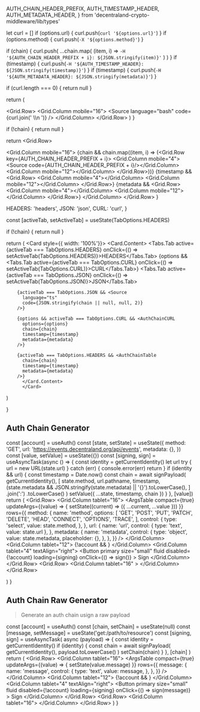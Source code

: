   AUTH_CHAIN_HEADER_PREFIX,
  AUTH_TIMESTAMP_HEADER,
  AUTH_METADATA_HEADER,
} from 'decentraland-crypto-middleware/lib/types'


<Meta title="Development/AuthChain" />

  let curl = []
  if (options.url) {
    curl.push(`curl '${options.url}'`)
  }
  if (options.method) {
    curl.push(`-X '${options.method}'`)
  }

if (chain) {
curl.push(
...chain.map(
(item, i) =>
`-H '${AUTH_CHAIN_HEADER_PREFIX + i}: ${JSON.stringify(item)}'`
)
)
}
if (timestamp) {
curl.push(`-H '${AUTH_TIMESTAMP_HEADER}: ${JSON.stringify(timestamp)}'`)
}
if (timestamp) {
curl.push(`-H '${AUTH_METADATA_HEADER}: ${JSON.stringify(metadata)}'`)
}

if (curl.length === 0) {
return null
}

return (

<Grid.Row>
  <Grid.Column mobile="16">
    <Source language="bash" code={curl.join(' \\\n ')} />
  </Grid.Column>
</Grid.Row>
) }

  if (!chain) {
    return null
  }

return <Grid.Row>

<Grid.Column mobile="16">
<Grid stackable className="AuthChainTable">
{chain &&
chain.map((item, i) => (<Grid.Row key={AUTH_CHAIN_HEADER_PREFIX + i}>
<Grid.Column mobile="4"><Source code={AUTH_CHAIN_HEADER_PREFIX + i}/></Grid.Column>
<Grid.Column mobile="12"><Source language="json" code={JSON.stringify(item)}/></Grid.Column>
</Grid.Row>))}
{timestamp && <Grid.Row>
<Grid.Column mobile="4"><Source code={AUTH_TIMESTAMP_HEADER}/></Grid.Column>
<Grid.Column mobile="12"><Source language="json" code={JSON.stringify(timestamp)}/></Grid.Column>
</Grid.Row>}
{metadata && <Grid.Row>
<Grid.Column mobile="4"><Source code={AUTH_METADATA_HEADER}/></Grid.Column>
<Grid.Column mobile="12"><Source language="json" code={JSON.stringify(metadata)}/></Grid.Column>
</Grid.Row>}
</Grid>
</Grid.Column>
</Grid.Row>
}

  HEADERS: 'headers',
  JSON: 'json',
  CURL: 'curl',
}

  const [activeTab, setActiveTab] = useState(TabOptions.HEADERS)

if (!chain) {
return null
}

return (
<Card style={{ width: '100%'}}>
<Card.Content>
<Tabs>
<Tabs.Tab active={activeTab === TabOptions.HEADERS} onClick={() => setActiveTab(TabOptions.HEADERS)}>HEADERS</Tabs.Tab>
{options && <Tabs.Tab active={activeTab === TabOptions.CURL} onClick={() => setActiveTab(TabOptions.CURL)}>CURL</Tabs.Tab>}
<Tabs.Tab active={activeTab === TabOptions.JSON} onClick={() => setActiveTab(TabOptions.JSON)}>JSON</Tabs.Tab>
</Tabs>

        {activeTab === TabOptions.JSON && <Source
          language="ts"
          code={JSON.stringify(chain || null, null, 2)}
        />}

        {options && activeTab === TabOptions.CURL && <AuthChainCURL
          options={options}
          chain={chain}
          timestamp={timestamp}
          metadata={metadata}
        />}

        {activeTab === TabOptions.HEADERS && <AuthChainTable
          chain={chain}
          timestamp={timestamp}
          metadata={metadata}
        />}
          </Card.Content>
          </Card>

)

}

## Auth Chain Generator

  const [account] = useAuth()
  const [state, setState] = useState({
    method: 'GET',
    url: 'https://events.decentraland.org/api/events',
    metadata: {},
  })
  const [value, setValue] = useState({})
  const [signing, sign] = useAsyncTask(async () => {
    const identity = getCurrentIdentity()
    let url
    try {
      url = new URL(state.url)
    } catch (err) {
      console.error(err)
      return
    }
    if (identity && url) {
      const timestamp = Date.now()
      const chain = await signPayload(
        getCurrentIdentity(),
        [
          state.method,
          url.pathname,
          timestamp,
          (state.metadata && JSON.stringify(state.metadata) || '{}').toLowerCase(),
        ]
          .join(':')
          .toLowerCase()
      )
      setValue({ ...state, timestamp, chain })
    }
  }, [value])
  return (
    <Container>
      <Grid>
        <Grid.Row>
          <Grid.Column tablet="16">
            <ArgsTable
              compact={true}
              updateArgs={(value) => {
                setState((current) => ({ ...current, ...value }))
              }}
              rows={{
                method: {
                  name: 'method',
                  options: [
                    'GET',
                    'POST',
                    'PUT',
                    'PATCH',
                    'DELETE',
                    'HEAD',
                    'CONNECT',
                    'OPTIONS',
                    'TRACE',
                  ],
                  control: {
                    type: 'select',
                    value: state.method,
                  },
                },
                url: {
                  name: 'url',
                  control: { type: 'text', value: state.url },
                },
                metadata: {
                  name: 'metadata',
                  control: {
                    type: 'object',
                    value: state.metadata,
                    placeholder: {},
                  },
                },
              }}
            />
          </Grid.Column>
          <Grid.Column tablet="12">
            {!account && <MissingAuthMessage />}
          </Grid.Column>
          <Grid.Column tablet="4" textAlign="right">
            <Button
              primary
              size="small"
              fluid
              disabled={!account}
              loading={signing}
              onClick={() => sign()}
            >
              Sign
            </Button>
          </Grid.Column>
        </Grid.Row>
        <Grid.Row>
          <Grid.Column tablet="16" >
        <Chain
          options={value}
          chain={value.chain}
          timestamp={value.timestamp}
          metadata={value.metadata}
          />
          </Grid.Column>
        </Grid.Row>
      </Grid>
    </Container>

)
}

<AuthChainStandar />

<Divider />

## Auth Chain Raw Generator

> Generate an auth chain usign a raw payload

  const [account] = useAuth()
  const [chain, setChain] = useState(null)
  const [message, setMessage] = useState('get:/path/to/resource')
  const [signing, sign] = useAsyncTask(
    async (payload) => {
      const identity = getCurrentIdentity()
      if (identity) {
        const chain = await signPayload(
          getCurrentIdentity(),
          payload.toLowerCase()
        )
        setChain(chain)
      }
    },
    [chain]
  )
  return (
    <Container>
      <Grid>
        <Grid.Row>
          <Grid.Column tablet="16">
            <ArgsTable
              compact={true}
              updateArgs={(value) => {
                setState(value.message)
              }}
              rows={{
                message: {
                  name: 'message',
                  control: {
                    type: 'text',
                    value: message,
                  },
                },
              }}
            />
          </Grid.Column>
          <Grid.Column tablet="12">
            {!account && <MissingAuthMessage />}
          </Grid.Column>
          <Grid.Column tablet="4" textAlign="right">
            <Button
              primary
              size="small"
              fluid
              disabled={!account}
              loading={signing}
              onClick={() => sign(message)}
            >
              Sign
            </Button>
          </Grid.Column>
        </Grid.Row>
        <Grid.Row>
          <Grid.Column tablet="16">
            <Chain chain={chain} />
          </Grid.Column>
        </Grid.Row>
      </Grid>
    </Container>
  )
}

<AuthChainRaw />

